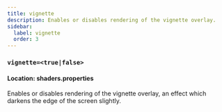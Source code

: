 ```yaml
---
title: vignette
description: Enables or disables rendering of the vignette overlay.
sidebar:
  label: vignette
  order: 3
---
```


### `vignette=<true|false>`

#### Location: shaders.properties

Enables or disables rendering of the vignette overlay, an effect which darkens the edge of the screen slightly.